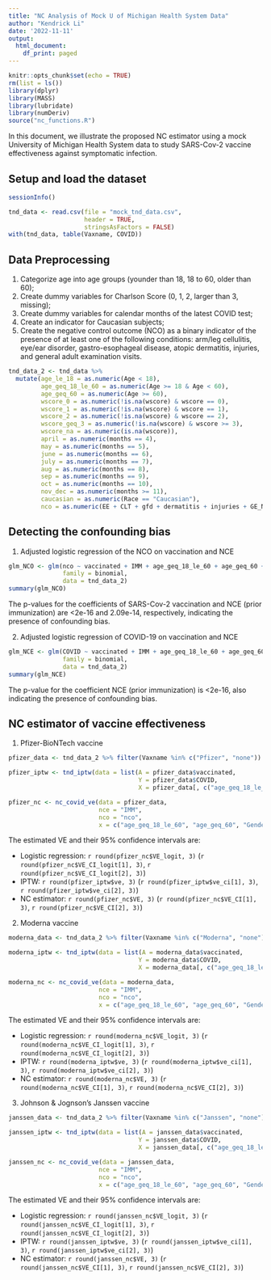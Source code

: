 ```yaml
---
title: "NC Analysis of Mock U of Michigan Health System Data"
author: "Kendrick Li"
date: '2022-11-11'
output:
  html_document:
    df_print: paged
---
```


```r
knitr::opts_chunk$set(echo = TRUE)
rm(list = ls())
library(dplyr)
library(MASS)
library(lubridate)
library(numDeriv)
source("nc_functions.R")
```

In this document, we illustrate the proposed NC estimator using a mock University of Michigan Health System data to study SARS-Cov-2 vaccine effectiveness against symptomatic infection.

## Setup and load the dataset
```r

sessionInfo()

tnd_data <- read.csv(file = "mock_tnd_data.csv",
                     header = TRUE,
                     stringsAsFactors = FALSE)
with(tnd_data, table(Vaxname, COVID))
```

## Data Preprocessing
1. Categorize age into age groups (younder than 18, 18 to 60, older than 60);
2. Create dummy variables for Charlson Score (0, 1, 2, larger than 3, missing);
3. Create dummy variables for calendar months of the latest COVID test;
4. Create an indicator for Caucasian subjects;
5. Create the negative control outcome (NCO) as a binary indicator of the presence of at least one of the following conditions: arm/leg cellulitis, eye/ear disorder,  gastro-esophageal disease, atopic dermatitis, injuries, and general adult examination visits.
```r
tnd_data_2 <- tnd_data %>%
  mutate(age_le_18 = as.numeric(Age < 18),
         age_geq_18_le_60 = as.numeric(Age >= 18 & Age < 60),
         age_geq_60 = as.numeric(Age >= 60),
         wscore_0 = as.numeric(!is.na(wscore) & wscore == 0),
         wscore_1 = as.numeric(!is.na(wscore) & wscore == 1),
         wscore_2 = as.numeric(!is.na(wscore) & wscore == 2),
         wscore_geq_3 = as.numeric(!is.na(wscore) & wscore >= 3),
         wscore_na = as.numeric(is.na(wscore)),
         april = as.numeric(months == 4),
         may = as.numeric(months == 5),
         june = as.numeric(months == 6),
         july = as.numeric(months == 7),
         aug = as.numeric(months == 8),
         sep = as.numeric(months == 9),
         oct = as.numeric(months == 10),
         nov_dec = as.numeric(months >= 11),
         caucasian = as.numeric(Race == "Caucasian"),
         nco = as.numeric(EE + CLT + gfd + dermatitis + injuries + GE_NCO > 0))
```

## Detecting the confounding bias
1. Adjusted logistic regression of the NCO on vaccination and NCE 
```r
glm_NCO <- glm(nco ~ vaccinated + IMM + age_geq_18_le_60 + age_geq_60 + Gender + caucasian + wscore_geq_3 + april + may + june + july + aug + sep + oct,
               family = binomial,
               data = tnd_data_2)
summary(glm_NCO)
```
The p-values for the coefficients of SARS-Cov-2 vaccination and NCE (prior immunization) are <2e-16 and 2.09e-14, respectively, indicating the presence of confounding bias.

2. Adjusted logistic regression of COVID-19 on vaccination and NCE 
```r
glm_NCE <- glm(COVID ~ vaccinated + IMM + age_geq_18_le_60 + age_geq_60 + Gender + caucasian + wscore_geq_3 + april + may + june + july + aug + sep + oct,
               family = binomial,
               data = tnd_data_2)
summary(glm_NCE)
```
The p-value for the coefficient NCE (prior immunization) is <2e-16, also indicating the presence of confounding bias.

## NC estimator of vaccine effectiveness
1. Pfizer-BioNTech vaccine
```r
pfizer_data <- tnd_data_2 %>% filter(Vaxname %in% c("Pfizer", "none"))

pfizer_iptw <- tnd_iptw(data = list(A = pfizer_data$vaccinated,
                                    Y = pfizer_data$COVID,
                                    X = pfizer_data[, c("age_geq_18_le_60", "age_geq_60", "Gender", "caucasian", "wscore_geq_3", "april", "may", "june", "july", "aug", "sep", "oct")]))

pfizer_nc <- nc_covid_ve(data = pfizer_data,
                         nce = "IMM",
                         nco = "nco",
                         x = c("age_geq_18_le_60", "age_geq_60", "Gender", "caucasian", "wscore_geq_3", "april", "may", "june", "july", "aug", "sep", "oct"))
```
The estimated VE and their 95\% confidence intervals are:

* Logistic regression: `r round(pfizer_nc$VE_logit, 3)` (`r round(pfizer_nc$VE_CI_logit[1], 3)`, `r round(pfizer_nc$VE_CI_logit[2], 3)`)
* IPTW: `r round(pfizer_iptw$ve, 3)` (`r round(pfizer_iptw$ve_ci[1], 3)`, `r round(pfizer_iptw$ve_ci[2], 3)`)
* NC estimator: `r round(pfizer_nc$VE, 3)` (`r round(pfizer_nc$VE_CI[1], 3)`, `r round(pfizer_nc$VE_CI[2], 3)`)


2. Moderna vaccine
```r
moderna_data <- tnd_data_2 %>% filter(Vaxname %in% c("Moderna", "none"))

moderna_iptw <- tnd_iptw(data = list(A = moderna_data$vaccinated,
                                    Y = moderna_data$COVID,
                                    X = moderna_data[, c("age_geq_18_le_60", "age_geq_60", "Gender", "caucasian", "wscore_geq_3", "april", "may", "june", "july", "aug", "sep", "oct")]))

moderna_nc <- nc_covid_ve(data = moderna_data,
                         nce = "IMM",
                         nco = "nco",
                         x = c("age_geq_18_le_60", "age_geq_60", "Gender", "caucasian", "wscore_geq_3", "april", "may", "june", "july", "aug", "sep", "oct"))
```
The estimated VE and their 95\% confidence intervals are:

* Logistic regression: `r round(moderna_nc$VE_logit, 3)` (`r round(moderna_nc$VE_CI_logit[1], 3)`, `r round(moderna_nc$VE_CI_logit[2], 3)`)
* IPTW: `r round(moderna_iptw$ve, 3)` (`r round(moderna_iptw$ve_ci[1], 3)`, `r round(moderna_iptw$ve_ci[2], 3)`)
* NC estimator: `r round(moderna_nc$VE, 3)` (`r round(moderna_nc$VE_CI[1], 3)`, `r round(moderna_nc$VE_CI[2], 3)`)


3. Johnson \& Jognson's Janssen vaccine
```r
janssen_data <- tnd_data_2 %>% filter(Vaxname %in% c("Janssen", "none"))

janssen_iptw <- tnd_iptw(data = list(A = janssen_data$vaccinated,
                                    Y = janssen_data$COVID,
                                    X = janssen_data[, c("age_geq_18_le_60", "age_geq_60", "Gender", "caucasian", "wscore_geq_3", "april", "may", "june", "july", "aug", "sep", "oct")]))

janssen_nc <- nc_covid_ve(data = janssen_data,
                         nce = "IMM",
                         nco = "nco",
                         x = c("age_geq_18_le_60", "age_geq_60", "Gender", "caucasian", "wscore_geq_3", "april", "may", "june", "july", "aug", "sep", "oct"))
```
The estimated VE and their 95\% confidence intervals are:

* Logistic regression: `r round(janssen_nc$VE_logit, 3)` (`r round(janssen_nc$VE_CI_logit[1], 3)`, `r round(janssen_nc$VE_CI_logit[2], 3)`)
* IPTW: `r round(janssen_iptw$ve, 3)` (`r round(janssen_iptw$ve_ci[1], 3)`, `r round(janssen_iptw$ve_ci[2], 3)`)
* NC estimator: `r round(janssen_nc$VE, 3)` (`r round(janssen_nc$VE_CI[1], 3)`, `r round(janssen_nc$VE_CI[2], 3)`)